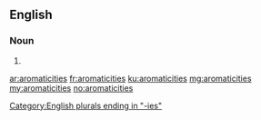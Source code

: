 ==English==

===Noun===
{{head|en|noun plural form}}

# {{plural of|aromaticity|lang=en}}

[[Category:English plurals ending in "-ies"]]

[[ar:aromaticities]]
[[fr:aromaticities]]
[[ku:aromaticities]]
[[mg:aromaticities]]
[[my:aromaticities]]
[[no:aromaticities]]